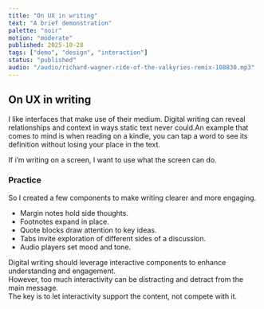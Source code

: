 ```yaml
---
title: "On UX in writing"
text: "A brief demonstration"
palette: "noir"
motion: "moderate"
published: 2025-10-28
tags: ["demo", "design", "interaction"]
status: "published"
audio: "/audio/richard-wagner-ride-of-the-valkyries-remix-108830.mp3"
---
```



## On UX in writing
  
I like interfaces that make use of their medium. Digital writing can reveal relationships and context in ways static text never could.<MarginNote side="right">An example that comes to mind is when reading on a kindle, you can tap a word to see its definition without losing your place in the text.</MarginNote>

If i’m writing on a screen, I want to use what the screen can do.

### Practice

So I created a few components to make writing clearer and more engaging.

- Margin notes hold side thoughts.
- Footnotes expand in place.
- Quote blocks draw attention to key ideas.
- Tabs invite exploration of different sides of a discussion.
- Audio players set mood and tone.

<DialecticTabs>
  <div slot="thesis">
    Digital writing should leverage interactive components to enhance understanding and engagement.
  </div>
  <div slot="antithesis">
    However, too much interactivity can be distracting and detract from the main message.
  </div>
  <div slot="synthesis">
    The key is to let interactivity support the content, not compete with it.
  </div>
</DialecticTabs>
